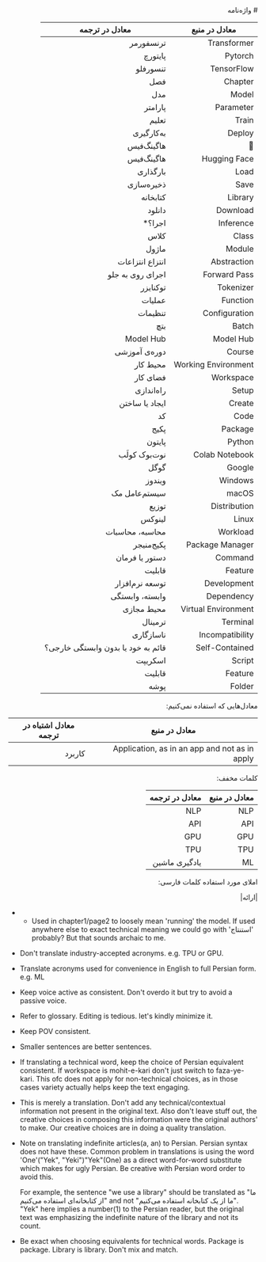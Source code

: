 <div dir="rtl">
# واژه‌نامه

| معادل در منبع         | معادل در ترجمه   |
|-----------------------|------------------|
| Transformer           | ترنسفورمر        |
| Pytorch               |  پایتورچ         |
| TensorFlow            |  تنسورفلو        |
| Chapter               | فصل              |
| Model                 | مدل              |
| Parameter             | پارامتر          |
| Train                 | تعلیم            |
| Deploy                | به‌کارگیری        |
| 🤗                     | هاگینگ‌فیس        |
| Hugging Face          | هاگینگ‌فیس        |
| Load                  | بارگذاری         |
| Save                  | ذخیره‌سازی        |
| Library               | کتابخانه         |
| Download              | دانلود           |
| Inference             | اجرا؟*            |
| Class                 | کلاس             |
| Module                | ماژول            |
| Abstraction           | انتزاع انتزاعات  |
| Forward Pass          | اجرای روی به جلو |
| Tokenizer             | توکنایزر         |
| Function              | عملیات           |
| Configuration         | تنظیمات          |
| Batch                 | بتچ              |
| Model Hub             | Model Hub        |
| Course                | دوره‌ی آموزشی     |
| Working Environment   | محیط کار         |
| Workspace		|	فضای کار	|
| Setup                 | راه‌اندازی        |
| Create		| ایجاد یا ساختن 	|
| Code                  | کد               |
| Package               | پکیج‌             |
| Python                | پایتون           |
| Colab Notebook        | نوت‌بوک کولَب      |
| Google                | گوگل             |
| Windows               | ویندوز           |
| macOS                 | سیستم‌عامل مک     |
| Distribution          | توزیع            |
| Linux                 | لینوکس           |
| Workload              | محاسبه، محاسبات          |
| Package Manager       | پکیج‌منیجر        |
| Command               | دستور یا فرمان            |
| Feature               | قابلیت‌           |
| Development           | توسعه نرم‌افزار   |
| Dependency            | وابسته، وابستگی  |
| Virtual Environment   | محیط مجازی       |
| Terminal              | ترمینال          |
| Incompatibility       | ناسازگاری        |
| Self-Contained        | قائم به خود    یا      بدون وابستگی خارجی؟      |
| Script                | اسکریپت‌          |
| Feature | قابلیت |
| Folder | پوشه |


معادل‌هایی که استفاده نمی‌کنیم:

| معادل در منبع         | معادل اشتباه در ترجمه   |
|-----------------------|------------------|
| Application, as in an app and not as in apply | کاربرد |


کلمات مخفف:

| معادل در منبع         | معادل در ترجمه   |
|-----------------------|------------------|
| NLP                   | NLP              |
| API                   | API              |
| GPU                   | GPU              |
| TPU                   | TPU              |
| ML                    | یادگیری ماشین    |


املای مورد استفاده کلمات فارسی:

|ارائه|

</div>

- * Used in chapter1/page2 to loosely mean 'running' the model.
    If used anywhere else to exact technical meaning we could go
    with 'استنتاج' probably? But that sounds archaic to me.

- Don't translate industry-accepted acronyms. e.g. TPU or GPU.

- Translate acronyms used for convenience in English to full Persian form. e.g. ML

- Keep voice active as consistent. Don't overdo it but try to avoid a passive voice.

- Refer to glossary. Editing is tedious. let's kindly minimize it.

- Keep POV consistent.

- Smaller sentences are better sentences.

- If translating a technical word, keep the choice of Persian equivalent consistent.
   If workspace is mohit-e-kari don't just switch to faza-ye-kari. This ofc
   does not apply for non-technical choices, as in those cases variety actually
   helps keep the text engaging.

- This is merely a translation. Don't add any technical/contextual information
  not present in the original text. Also don't leave stuff out, the creative
  choices in composing this information were the original authors' to make.
  Our creative choices are in doing a quality translation.

- Note on translating indefinite articles(a, an) to Persian. Persian syntax does
  not have these. Common problem in translations is using
  the word 'One'("Yek", "Yeki")"Yek"(One) as a direct word-for-word substitute
  which makes for ugly Persian. Be creative with Persian word order to avoid this.

  For example, the sentence "we use a library" should be translated as
  "ما از کتابخانه‌ای استفاده می‌کنیم" and not "ما از یک کتابخانه استفاده می‌کنیم".
  "Yek" here implies a number(1) to the Persian reader, but the original text
  was emphasizing the indefinite nature of the library and not its count.

- Be exact when choosing equivalents for technical words. Package is package.
  Library is library. Don't mix and match.
